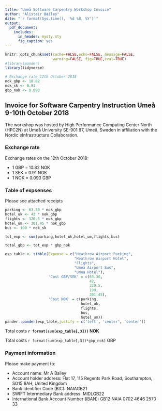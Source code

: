 ```yaml
---
title: "Umeå Software Carpentry Workshop Invoice"
author: "Alistair Bailey"
date: "`r format(Sys.time(), '%d %B, %Y')`"
output:
  pdf_document:
    includes:
      in_header: mysty.sty
      fig_caption: yes
---
```


```r
knitr::opts_chunk$set(cache=FALSE,echo=FALSE, message=FALSE, 
                      warning=FALSE, fig=TRUE,eval=TRUE)
#library(pander)
library(tidyverse)

# Exchange rate 12th October 2018
nok_gbp <- 10.82
nok_sk <- 0.91
gbp_nok <- 0.093
```

## Invoice for Software Carpentry Instruction Umeå 9-10th October 2018

The workshop was hosted by High Performance Computing Center North (HPC2N) at
Umeå University SE-901 87, Umeå, Sweden in affiliation with the Nordic eInfrastructure Collaboration. 

### Exchange rate

Exchange rates on the 12th October 2018: 

- 1 GBP = 10.82 NOK
- 1 SEK = 0.91 NOK
- 1 NOK = 0.093 GBP

### Table of expsenses

Please see attached receipts
 
```r
parking <- 63.30 * nok_gbp
hotel_uk <- 42 * nok_gbp
flights <- 320.5 * nok_gbp
hotel_um <- 301.45 * nok_gbp
bus <- 100 * nok_sk

tot_exp <- sum(parking,hotel_uk,hotel_um,flights,bus)

total_gbp <- tot_exp * gbp_nok

exp_table <- tibble(Expense = c("Heathrow Airport Parking", 
                                "Heathrow Airport Hotel",
                                "Flights",
                                "Umea Airport Bus",
                                "Umea Hotel"),
                    'Cost GBP/SEK' = c(63.30,
                                       42,
                                       320.5,
                                       100,
                                       301.45),
                    'Cost NOK' = c(parking,
                                   hotel_uk,
                                   flights,
                                   bus,
                                   hotel_um))
pander::pander(exp_table,justify = c('left', 'center', 'center'))
```

Total costs **`r format(sum(exp_table[,3]))` NOK**

Total costs `r format(sum(exp_table[,3])*gbp_nok)` GBP

### Payment information

Please make payment to:

- Account name: Mr A Bailey
- Account holder address: Flat 17, 115 Regents Park Road, Southampton, SO15 8AH, United Kingdom
- Bank Identifier Code (BIC): NAIAGB21
- SWIFT Intermediary Bank address: MIDLGB22
- International Bank Account Number (IBAN): GB12 NAIA 0702 4646 2570 33
